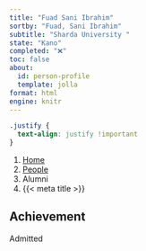 ```yaml
---
title: "Fuad Sani Ibrahim"
sortby: "Fuad, Sani Ibrahim"
subtitle: "Sharda University "
state: "Kano"
completed: "❌"
toc: false
about:
  id: person-profile
  template: jolla
format: html
engine: knitr
---
```


```css
.justify {
  text-align: justify !important
}
```

```{=html}
<nav aria-label="breadcrumb">
  <ol class="breadcrumb">
    <li class="breadcrumb-item"><a href="../../index.html">Home</a></li>
    <li class="breadcrumb-item"><a href="../../people.html">People</a></li>
    <li class="breadcrumb-item active">Alumni</li>
    <li class="breadcrumb-item active" aria-current="page">{{< meta title >}}</li>
  </ol>
</nav>
```

:::{#person-profile}
:::

::: {.justify}

## Achievement
Admitted
:::